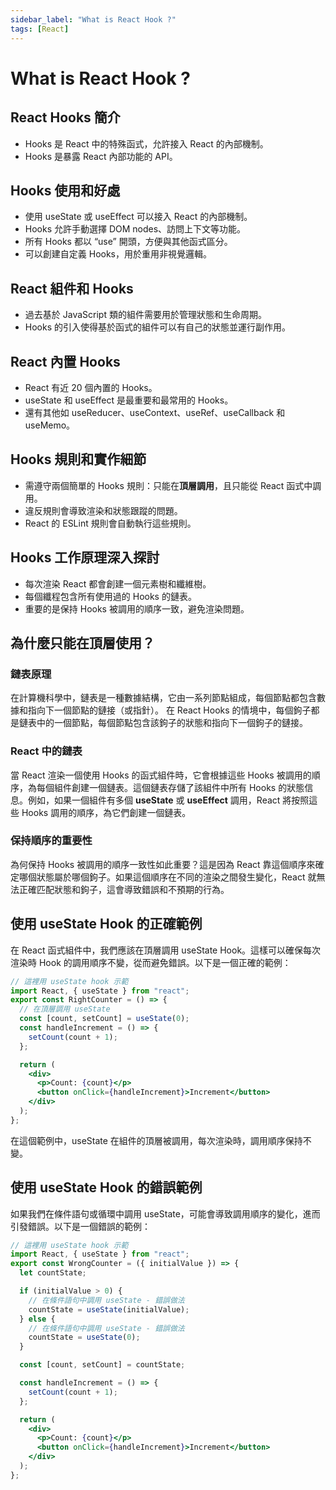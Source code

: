 ```yaml
---
sidebar_label: "What is React Hook ?"
tags: [React]
---
```



# What is React Hook ?

## React Hooks 簡介

- Hooks 是 React 中的特殊函式，允許接入 React 的內部機制。
- Hooks 是暴露 React 內部功能的 API。

## Hooks 使用和好處

- 使用 useState 或 useEffect 可以接入 React 的內部機制。
- Hooks 允許手動選擇 DOM nodes、訪問上下文等功能。
- 所有 Hooks 都以 “use” 開頭，方便與其他函式區分。
- 可以創建自定義 Hooks，用於重用非視覺邏輯。

## React 組件和 Hooks

- 過去基於 JavaScript 類的組件需要用於管理狀態和生命周期。
- Hooks 的引入使得基於函式的組件可以有自己的狀態並運行副作用。

## React 內置 Hooks

- React 有近 20 個內置的 Hooks。
- useState 和 useEffect 是最重要和最常用的 Hooks。
- 還有其他如 useReducer、useContext、useRef、useCallback 和 useMemo。

## Hooks 規則和實作細節

- 需遵守兩個簡單的 Hooks 規則：只能在**頂層調用**，且只能從 React 函式中調用。
- 違反規則會導致渲染和狀態跟蹤的問題。
- React 的 ESLint 規則會自動執行這些規則。

## Hooks 工作原理深入探討

- 每次渲染 React 都會創建一個元素樹和纖維樹。
- 每個纖程包含所有使用過的 Hooks 的鏈表。
- 重要的是保持 Hooks 被調用的順序一致，避免渲染問題。

## 為什麼只能在頂層使用？

### 鏈表原理

在計算機科學中，鏈表是一種數據結構，它由一系列節點組成，每個節點都包含數據和指向下一個節點的鏈接（或指針）。
在 React Hooks 的情境中，每個鉤子都是鏈表中的一個節點，每個節點包含該鉤子的狀態和指向下一個鉤子的鏈接。

### React 中的鏈表

當 React 渲染一個使用 Hooks 的函式組件時，它會根據這些 Hooks 被調用的順序，為每個組件創建一個鏈表。這個鏈表存儲了該組件中所有 Hooks 的狀態信息。例如，如果一個組件有多個 **useState** 或 **useEffect** 調用，React 將按照這些 Hooks 調用的順序，為它們創建一個鏈表。

### 保持順序的重要性

為何保持 Hooks 被調用的順序一致性如此重要？這是因為 React 靠這個順序來確定哪個狀態屬於哪個鉤子。如果這個順序在不同的渲染之間發生變化，React 就無法正確匹配狀態和鉤子，這會導致錯誤和不預期的行為。

## 使用 useState Hook 的正確範例

在 React 函式組件中，我們應該在頂層調用 useState Hook。這樣可以確保每次渲染時 Hook 的調用順序不變，從而避免錯誤。以下是一個正確的範例：

```jsx
// 這裡用 useState hook 示範
import React, { useState } from "react";
export const RightCounter = () => {
  // 在頂層調用 useState
  const [count, setCount] = useState(0);
  const handleIncrement = () => {
    setCount(count + 1);
  };

  return (
    <div>
      <p>Count: {count}</p>
      <button onClick={handleIncrement}>Increment</button>
    </div>
  );
};
```

在這個範例中，useState 在組件的頂層被調用，每次渲染時，調用順序保持不變。

## 使用 useState Hook 的錯誤範例

如果我們在條件語句或循環中調用 useState，可能會導致調用順序的變化，進而引發錯誤。以下是一個錯誤的範例：

```jsx
// 這裡用 useState hook 示範
import React, { useState } from "react";
export const WrongCounter = ({ initialValue }) => {
  let countState;

  if (initialValue > 0) {
    // 在條件語句中調用 useState - 錯誤做法
    countState = useState(initialValue);
  } else {
    // 在條件語句中調用 useState - 錯誤做法
    countState = useState(0);
  }

  const [count, setCount] = countState;

  const handleIncrement = () => {
    setCount(count + 1);
  };

  return (
    <div>
      <p>Count: {count}</p>
      <button onClick={handleIncrement}>Increment</button>
    </div>
  );
};
```

<WhatIsHook />
